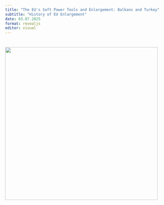 ```yaml
---
title: "The EU's Soft Power Tools and Enlargement: Balkans and Turkey"
subtitle: "History of EU Enlargement"
date: 03.07.2025
format: revealjs
editor: visual
---
```


# ![](images/week%201-01.png){width="495"}
